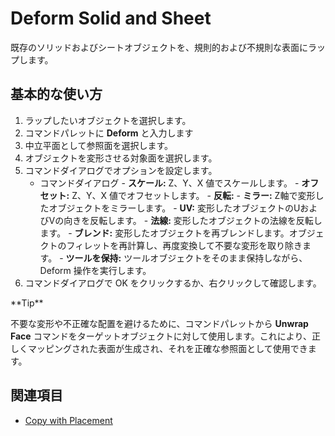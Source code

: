 
# Deform Solid and Sheet

<Reference shortcut="" command="Deform" button="" />

既存のソリッドおよびシートオブジェクトを、規則的および不規則な表面にラップします。

## 基本的な使い方

1. ラップしたいオブジェクトを選択します。
2. コマンドパレットに **Deform** と入力します
3. 中立平面として参照面を選択します。
4. オブジェクトを変形させる対象面を選択します。
5. コマンドダイアログでオプションを設定します。
    - <Kst>コマンドダイアログ</Kst>
          - **スケール:** Z、Y、X 値でスケールします。
          - **オフセット:** Z、Y、X 値でオフセットします。
          - **反転:** 
                - **ミラー:** Z軸で変形したオブジェクトをミラーします。
                - **UV:** 変形したオブジェクトのUおよびVの向きを反転します。
                - **法線:** 変形したオブジェクトの法線を反転します。
          - **ブレンド:** 変形したオブジェクトを再ブレンドします。オブジェクトのフィレットを再計算し、再度変換して不要な変形を取り除きます。
          - **ツールを保持:** ツールオブジェクトをそのまま保持しながら、Deform 操作を実行します。
6. コマンドダイアログで OK をクリックするか、右クリックして確認します。

<VideoPlayer fileName="deform-solid"/>
<VideoPlayer fileName="deform-solid-reblend"/>
<Callout type="info" emoji="💡">
**Tip**

不要な変形や不正確な配置を避けるために、コマンドパレットから **Unwrap Face** コマンドをターゲットオブジェクトに対して使用します。これにより、正しくマッピングされた表面が生成され、それを正確な参照面として使用できます。
      
<VideoPlayer fileName="deform-solid-unwrap"/>
</Callout>

## 関連項目
- [Copy with Placement](/common/copy-with-placement)